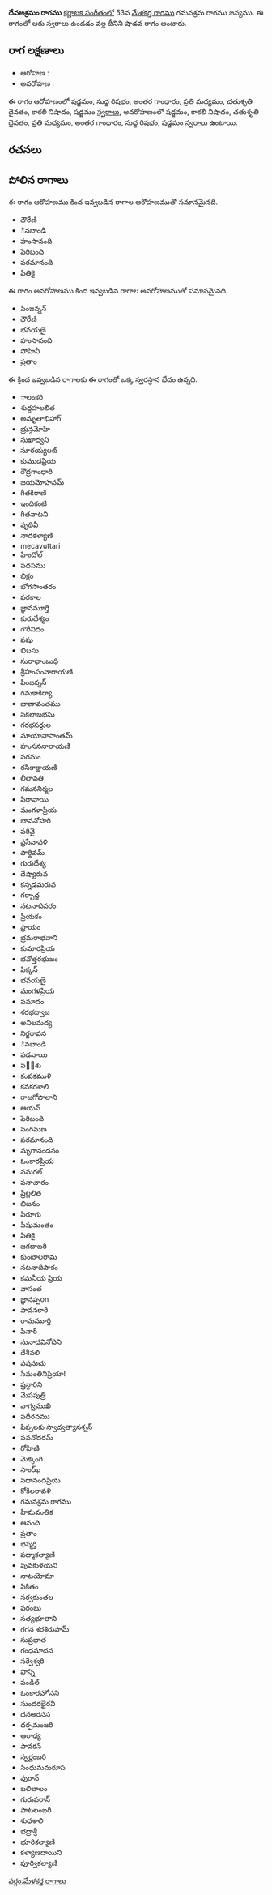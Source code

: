 {{Infobox ragam
	| name          	= దేవఆశ్రమం
	| synonym	    	= 
	| mela          	= 
	| chakra        	= 
	| janaka        	= 
	| type          	= శాడవ
	| arohanam      	= {{svaraC|S|R1|G3|M2|D2|N3|S'}} 
	| avarohanam    	= {{svaraC|S'|N3|D2|M2|G3|R1|S}}
	| jeeva         	=
	| chhaya        	=
	| nyasa         	=
	| vishesha      	= 
	| equivalent  		= 
}}
{{కర్ణాటక సంగీత రాగాలు}}
'''దేవఆశ్రమం రాగము''' [[కర్ణాటక సంగీతం]]లో 53వ [[మేళకర్త రాగము]] గమనశ్రమ రాగము జన్యము.  ఈ రాగంలో ఆరు స్వరాలు ఉండడం వల్ల దీనిని షాడవ రాగం అంటారు.


==రాగ లక్షణాలు==


* ఆరోహణ : {{svaraC|S|R1|G3|M2|D2|N3|S'}} 
* అవరోహణ : {{svaraC|S'|N3|D2|M2|G3|R1|S}}

ఈ రాగం ఆరోహణంలో షడ్జమం, సుద్ద రిషభం, అంతర గాంధారం, ప్రతి మధ్యమం, చతుశృతి దైవతం, కాకలీ నిషాదం, షడ్జమం [[స్వరాలు]], అవరోహణంలో షడ్జమం, కాకలీ నిషాదం, చతుశృతి దైవతం, ప్రతి మధ్యమం, అంతర గాంధారం, సుద్ద రిషభం, షడ్జమం [[స్వరాలు]] ఉంటాయి.

==రచనలు==



==పోలిన రాగాలు==
ఈ రాగం ఆరోహణము కింద ఇవ్వబడిన రాగాల ఆరోహణముతో సమానమైనది.
* ధౌరేణి
* ినబాండి
* హంసానంది
* పెరిబంది
* పరమానంది
* పితికై

ఈ రాగం అవరోహణము కింద ఇవ్వబడిన రాగాల అవరోహణముతో సమానమైనది.
* పింజన్నన్
* ధౌరేణి
* భవయణై
* హంసానంది
* సోహినీ
* ప్రతాం

ఈ క్రింద ఇవ్వబడిన రాగాలకు ఈ రాగంతో ఒక్క స్వరస్థాన భేదం ఉన్నది.
* ాలంకరి
* శుద్దహలలిత
* అమృతాభిహాగ్
* భ్రున్గమోహి
* సుఖాధ్వని
* సూరయ్యలట్
* కుముదప్రియ
* రౌద్రగాంధారి
* జయమోహనమ్
* గీతకిరాణి
* ఇందికంటి
* గీతనాటని
* పృథివీ
* నాదకళ్యాణి
* mecavuttari
* హిందోల్
* పదపము
* భిక్షం
* భోగసాంతరం
* పరకాల
* జ్ఞానమూర్తి
* కురుదేశ్యం
* గౌరీనిదం
* పషు
* బిబసు
* సురాధాంబుధి
* శ్రీహంసంనారాయణి
* పింజన్నన్
* గమకాకిర్యా
* బాణావంతము
* సకలాబభసు
* గరభసర్దుల
* మాయావాసాంతమ్
* హంసననారాయణి
* పరమం
* రసికాక్షాయణి
* లీలావతి
* గమననిర్మల
* పిరావాయి
* మంగళాప్రియ
* భావనోహరి
* పరివై
* ప్రసేనావళి
* పార్థివమ్
* గురుదేశ్య
* దేష్యారువ
* కన్నడమరువ
* గర్భాద్జ
* నటనాదిపరం
* ప్రియకం
* ప్రాయం
* భ్రమరాభవాని
* కుమారప్రియ
* భవోత్తరభుజం
* పిక్కన్
* భవయణై
* మంగళప్రియ
* పమాదం
* శరభద్వాజ
* అనిలమద్య
* నిర్జరావన
* ినబాండి
* పడవాయి
* పల఼శు
* కంపకముళి
* కనకరశాలి
* రాజగోపాలాని
* ఆయన్
* పెరిబంది
* సంగమణ
* పరమానంది
* మృగానందనం
* ఓంకారప్రియ
* నమగల్
* పనాచారం
* ష్రిల్లలిత
* భిజనం
* పిరూగు
* పిషుమంతం
* పితికై
* జగదాబరి
* కుంటాలరామ
* నటనాదిపాకం
* కమనీయ ప్రియ
* వాసంత
* జ్ఞానప్పon
* పావనకారి
* రామమూర్తి
* పినార్
* సునాధవినోదిని
* దేశీవలి
* పషనుచు
* సీమంతినిప్రియా!
* ష్రన్గారిని
* మెపపుత్రి
* వాగ్వముఖి
* పదీరవము
* పిప్పలకు స్వాద్వత్యానశ్నన్
* పవనోదరమ్
* రోహిణి
* మెక్కంగి
* సాంఝ్
* సదానందప్రియ
* కోకిలరావళి
* గమనశ్రమ రాగము
* హిమవంతిక
* ఆనంది
* ప్రతాం
* భస్మర్తి
* పద్మాకల్యాణి
* పువకుళయని
* నాటయోమా
* పికితం
* సర్వకుంతల
* పరంబు
* సత్యభూతాని
* గగన శరశిరుహమ్
* సుప్రభాత
* గంధమాదన
* సర్వేశ్వరి
* పొన్ని
* పండిల్
* ఓంకారహోసని
* సుందరభైరవి
* దనఅరసస
* దర్పమంజరి
* ఆరాధ్య
* పావకన్
* స్వర్ణంబరి
* సింధుమమరూప
* పురాన్
* బలిబాలం
* గురుపరాన్
* పాటలంబరి
* శుధశాలి
* భద్రాశ్రీ
* భూరికల్యాణి
* కళ్యాణదాయిని
* పూర్వికల్యాణి



[[వర్గం:మేళకర్త రాగాలు]]